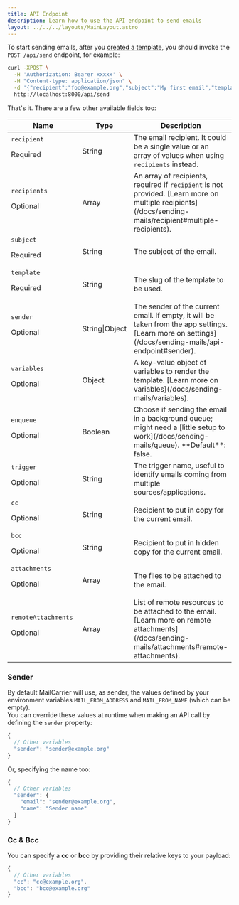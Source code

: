 ```yaml
---
title: API Endpoint
description: Learn how to use the API endpoint to send emails
layout: ../../../layouts/MainLayout.astro
---
```


To start sending emails, after you [created a template](/docs/getting-started/your-first-template), you should invoke the `POST /api/send` endpoint, for example:

```bash
curl -XPOST \
  -H 'Authorization: Bearer xxxxx' \
  -H "Content-type: application/json" \
  -d '{"recipient":"foo@example.org","subject":"My first email","template":"welcome"}' \
  http://localhost:8000/api/send
```

That's it. There are a few other available fields too:

<table>
  <thead>
    <tr>
      <th>Name</th>
      <th>Type</th>
      <th>Description</th>
    </tr>
  </thead>
  <tbody>
    <tr>
      <td width="150px">
        <code>recipient</code>
        <p class="text-xs text-red-500 mt-1">Required</p>
      </td>
      <td>String</td>
      <td>The email recipient. It could be a single value or an array of values when using <code>recipients</code> instead.</td>
    </tr>
    <tr>
      <td>
        <code>recipients</code>
        <p class="text-xs text-slate-400 mt-1 italic">Optional</p>
      </td>
      <td>Array</td>
      <td>An array of recipients, required if <code>recipient</code> is not provided. [Learn more on multiple recipients](/docs/sending-mails/recipient#multiple-recipients).</td>
    </tr>
    <tr>
      <td>
        <code>subject</code>
        <p class="text-xs text-red-500 mt-1">Required</p>
      </td>
      <td>String</td>
      <td>The subject of the email.</td>
    </tr>
    <tr>
      <td>
        <code>template</code>
        <p class="text-xs text-red-500 mt-1">Required</p>
      </td>
      <td>String</td>
      <td>The slug of the template to be used.</td>
    </tr>
    <tr>
      <td>
        <code>sender</code>
        <p class="text-xs text-slate-400 mt-1 italic">Optional</p>
      </td>
      <td>String|Object</td>
      <td>The sender of the current email. If empty, it will be taken from the app settings. [Learn more on settings](/docs/sending-mails/api-endpoint#sender).</td>
    </tr>
    <tr>
      <td>
        <code>variables</code>
        <p class="text-xs text-slate-400 mt-1 italic">Optional</p>
      </td>
      <td>Object</td>
      <td>A key-value object of variables to render the template. [Learn more on variables](/docs/sending-mails/variables).</td>
    </tr>
    <tr>
      <td>
        <code>enqueue</code>
        <p class="text-xs text-slate-400 mt-1 italic">Optional</p>
      </td>
      <td>Boolean</td>
      <td>Choose if sending the email in a background queue; might need a [little setup to work](/docs/sending-mails/queue). **Default**: false.</td>
    </tr>
    <tr>
      <td>
        <code>trigger</code>
        <p class="text-xs text-slate-400 mt-1 italic">Optional</p>
      </td>
      <td>String</td>
      <td>The trigger name, useful to identify emails coming from multiple sources/applications.</td>
    </tr>
    <tr>
      <td>
        <code>cc</code>
        <p class="text-xs text-slate-400 mt-1 italic">Optional</p>
      </td>
      <td>String</td>
      <td>Recipient to put in copy for the current email.</td>
    </tr>
    <tr>
      <td>
        <code>bcc</code>
        <p class="text-xs text-slate-400 mt-1 italic">Optional</p>
      </td>
      <td>String</td>
      <td>Recipient to put in hidden copy for the current email.</td>
    </tr>
    <tr>
      <td>
        <code>attachments</code>
        <p class="text-xs text-slate-400 mt-1 italic">Optional</p>
      </td>
      <td>Array</td>
      <td>The files to be attached to the email.</td>
    </tr>
    <tr>
      <td>
        <code>remoteAttachments</code>
        <p class="text-xs text-slate-400 mt-1 italic">Optional</p>
      </td>
      <td>Array</td>
      <td>List of remote resources to be attached to the email. [Learn more on remote attachments](/docs/sending-mails/attachments#remote-attachments).</td>
    </tr>
  </tbody>
</table>

### Sender

By default MailCarrier will use, as sender, the values defined by your environment variables `MAIL_FROM_ADDRESS` and `MAIL_FROM_NAME` (which can be empty).  
You can override these values at runtime when making an API call by defining the `sender` property:

```js
{
  // Other variables
  "sender": "sender@example.org"
}
```

Or, specifying the name too:

```js
{
  // Other variables
  "sender": {
    "email": "sender@example.org",
    "name": "Sender name"
  }
}
```

### Cc & Bcc

You can specify a **cc** or **bcc** by providing their relative keys to your payload:

```js
{
  // Other variables
  "cc": "cc@example.org",
  "bcc": "bcc@example.org"
}
```
